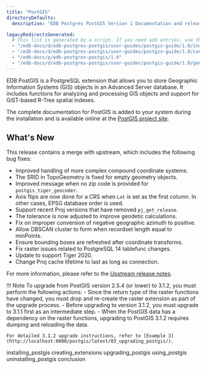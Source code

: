 ```yaml
---
title: "PostGIS"
directoryDefaults:
  description: "EDB Postgres PostGIS Version 1 Documentation and release notes."

legacyRedirectsGenerated:
  # This list is generated by a script. If you need add entries, use the `legacyRedirects` key.
  - "/edb-docs/d/edb-postgres-postgis/user-guides/postgis-guide/1.0/index.html"
  - "/edb-docs/d/edb-postgres-postgis/user-guides/postgis-guide/1.0/conclusion.html"
  - "/edb-docs/p/edb-postgres-postgis/1.0"
  - "/edb-docs/d/edb-postgres-postgis/user-guides/postgis-guide/1.0/genindex.html"
---
```


EDB PostGIS is a PostgreSQL extension that allows you to store Geographic Information Systems (GIS) objects in an Advanced Server database. It includes functions for analyzing and processing GIS objects and support for GiST-based R-Tree spatial indexes.

The complete documentation for PostGIS is added to your system during the installation and is available online at the [PostGIS project site](https://postgis.net/documentation/).

## What's New ##

This release contains a merge with upstream, which includes the following bug fixes:

- Improved handling of more complex compound coordinate systems.
- The SRID in TopoGeometry is fixed for empty geometry objects.
- Improved message when no zip code is provided for `postgis_tiger_geocoder`.
- Axis flips are now done for a CRS when `Lat` is set as the first column. In other cases, EPSG database order is used.
- Support recent Proj versions that have removed `pj_get_release`.
- The tolerance is now adjusted to improve geodetic calculations.
- Fix on improper conversion of negative geographic azimuth to positive.
- Allow DBSCAN cluster to form when recordset length equal to minPoints.
- Ensure bounding boxes are refreshed after coordinate transforms.
- Fix raster issues related to PostgreSQL 14 tablefunc changes.
- Update to support Tiger 2020.
- Change Proj cache lifetime to last as long as connection.

For more information, please refer to the [Upstream release notes](https://postgis.net/docs/manual-3.1/release_notes.html#idm41899).

!!! Note
    To upgrade from PostGIS version 2.5.4 (or lower) to 3.1.2, you must perform the following  actions:
     -  Since the return type of the raster functions have changed, you must drop and re-create the raster extension as part of the upgrade process. 
     - Before upgrading to version 3.1.2,  you must upgrade to 3.1.1 first as an intermediate step.
     - When the PostGIS data has a dependency on the raster functions, upgrading to PostGIS 3.1.2 requires dumping and reloading the data.

    For detailed 3.1.2 upgrade instructions, refer to [Example 3](http://localhost:8000/postgis/latest/03_upgrading_postgis/).

<div class="toctree" maxdepth="3">

installing_postgis creating_extensions upgrading_postgis using_postgis uninstalling_postgis conclusion

</div>
